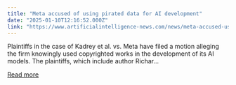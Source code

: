 ```yaml
---
title: "Meta accused of using pirated data for AI development"
date: "2025-01-10T12:16:52.000Z"
link: "https://www.artificialintelligence-news.com/news/meta-accused-using-pirated-data-for-ai-development/?utm_source=rss&utm_medium=rss&utm_campaign=meta-accused-using-pirated-data-for-ai-development"
---
```


Plaintiffs in the case of Kadrey et al. vs. Meta have filed a motion alleging the firm knowingly used copyrighted works in the development of its AI models. The plaintiffs, which include author Richar...

[Read more](https://www.artificialintelligence-news.com/news/meta-accused-using-pirated-data-for-ai-development/?utm_source=rss&utm_medium=rss&utm_campaign=meta-accused-using-pirated-data-for-ai-development)
